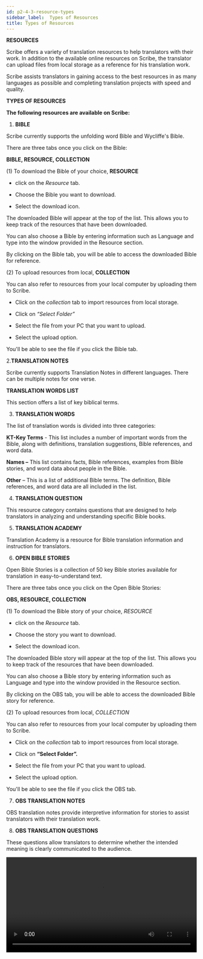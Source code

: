 ```yaml
---
id: p2-4-3-resource-types
sidebar_label:  Types of Resources
title: Types of Resources
---
```


**RESOURCES**

Scribe offers a variety of translation resources to help translators with their work. In addition to the available online resources on Scribe, the translator can upload files from local storage as a reference for his translation work.

Scribe assists translators in gaining access to the best resources in as many languages as possible and completing translation projects with speed and quality.


**TYPES OF RESOURCES**

**The following resources are available on Scribe:**

1. **BIBLE**

Scribe currently supports the unfolding word Bible and Wycliffe's Bible.

There are three tabs once you click on the Bible:

**BIBLE, RESOURCE, COLLECTION**


(1) To download the Bible of your choice,  **RESOURCE**

- click on the *Resource* tab.

- Choose the Bible you want to download.

- Select the download icon.

The downloaded Bible will appear at the top of the list. This allows you to keep track of the resources that have been downloaded.

You can also choose a Bible by entering information such as Language and type into the window provided in the Resource section.

By clicking on the Bible tab, you will be able to access the downloaded Bible for reference.     


(2) To upload resources from local,  **COLLECTION**

You can also refer to resources from your local computer by uploading them to Scribe.

- Click on the *collection* tab to import resources from local storage.

- Click on *“Select Folder”*

- Select the file from your PC that you want to upload.

- Select the upload option.

You'll be able to see the file if you click the Bible tab.


2.**TRANSLATION NOTES**

Scribe currently supports Translation Notes in different languages.
There can be multiple notes for one verse.

 **TRANSLATION WORDS LIST**

This section offers a list of key biblical terms.

3. **TRANSLATION WORDS**

The list of translation words is divided into three categories:

**KT-Key Terms** - This list includes a number of important words from the Bible, along with definitions, translation suggestions, Bible references, and word data.

**Names –** This list contains facts, Bible references, examples from Bible stories, and word data about people in the Bible.

**Other** – This is a list of additional Bible terms. The definition, Bible references, and word data are all included in the list.

4. **TRANSLATION QUESTION**

This resource category contains questions that are designed to help translators in analyzing and understanding specific Bible books.

5. **TRANSLATION ACADEMY**

Translation Academy is a resource for Bible translation information and instruction for translators.



6. **OPEN BIBLE STORIES**

Open Bible Stories is a collection of 50 key Bible stories available for translation in easy-to-understand text.

There are three tabs once you click on the Open Bible Stories:

**OBS, RESOURCE, COLLECTION**

(1) To download the Bible story of your choice, *RESOURCE*

- click on the *Resource* tab.

- Choose the story you want to download.

- Select the download icon.

The downloaded Bible story will appear at the top of the list. This allows you to keep track of the resources that have been downloaded.

You can also choose a Bible story by entering information such as Language and type into the window provided in the Resource section.

By clicking on the OBS tab, you will be able to access the downloaded Bible story for reference.

(2) To upload resources from local, *COLLECTION*

You can also refer to resources from your local computer by uploading them to Scribe.

- Click on the *collection* tab to import resources from local storage.

- Click on **“Select Folder”.**

- Select the file from your PC that you want to upload.

- Select the upload option.

You'll be able to see the file if you click the OBS tab.


7. **OBS TRANSLATION NOTES**

OBS translation notes provide interpretive information for stories to assist translators with their translation work.


8. **OBS TRANSLATION QUESTIONS**

These questions allow translators to determine whether the intended meaning is clearly communicated to the audience.

<video controls src="/autographaAssetsV2/how-to/resource-types.mov" width="100%" type="video/mov"/>
